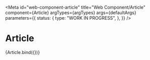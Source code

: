 <!-- @license CC0-1.0 -->


<Meta
  id="web-component-article"
  title="Web Component/Article"
  component={Article}
  argTypes={argTypes}
  args={defaultArgs}
  parameters={{
    status: {
      type: "WORK IN PROGRESS",
    },
  }}
/>

# Article

<Canvas>
  <Story name="Default" args={exampleArgs}>
    {Article.bind({})}
  </Story>
</Canvas>

<ArgsTable story="Default" />
